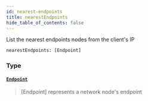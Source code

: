 ```yaml
---
id: nearest-endpoints
title: nearestEndpoints
hide_table_of_contents: false
---
```








List the nearest endpoints nodes from the client's IP


```graphql
nearestEndpoints: [Endpoint]
```


### Type

#### [`Endpoint`](/build/api/schema/objects/endpoint) <Badge class="secondary" text="object"/>
> [Endpoint] represents a network node's endpoint

> 





